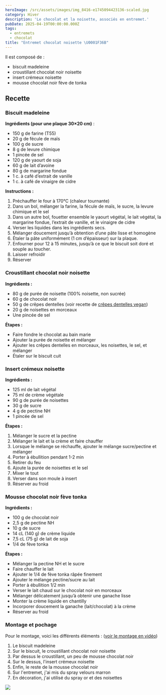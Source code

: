 ```yaml
---
heroImage: /src/assets/images/img_8416-e1745094423136-scaled.jpg
category: Hiver
description: 'Le chocolat et la noisette, associés en entremet.'
pubDate: 2025-04-19T00:00:00.000Z
tags:
  - entremets
  - chocolat
title: "Entremet chocolat noisette \U0001F36B"
---
```


Il est composé de :

- biscuit madeleine
- croustillant chocolat noir noisette
- insert crémeux noisette
- mousse chocolat noir fève de tonka

## Recette

### Biscuit madeleine

**Ingrédients (pour une plaque 30×20 cm)** :

- 150 g de farine (T55)
- 20 g de fécule de maïs
- 100 g de sucre
- 8 g de levure chimique
- 1 pincée de sel
- 120 g de yaourt de soja
- 60 g de lait d’avoine
- 80 g de margarine fondue
- 1 c. à café d’extrait de vanille
- 1 c. à café de vinaigre de cidre

**Instructions :**

1. Préchauffer le four à 170°C (chaleur tournante)
2. Dans un bol, mélanger la farine, la fécule de maïs, le sucre, la levure chimique et le sel
3. Dans un autre bol, fouetter ensemble le yaourt végétal, le lait végétal, la margarine fondue, l’extrait de vanille, et le vinaigre de cidre
4. Verser les liquides dans les ingrédients secs.
5. Mélanger doucement jusqu’à obtention d’une pâte lisse et homogène
6. Étaler la pâte uniformément (1 cm d’épaisseur) sur la plaque.
7. Enfourner pour 12 à 15 minutes, jusqu’à ce que le biscuit soit doré et souple au toucher.
8. Laisser refroidir
9. Réserver

### Croustillant chocolat noir noisette

**Ingrédients :**

- 80 g de purée de noisette (100% noisette, non sucrée)
- 60 g de chocolat noir
- 50 g de crêpes dentelles (voir recette de [crêpes dentelles vegan](https://jeanne-cuisine.over-blog.com/2016/11/crepes-dentelles-gavottes-vegetaliennes.html))
- 20 g de noisettes en morceaux
- Une pincée de sel

**Étapes :**

- Faire fondre le chocolat au bain marie
- Ajouter la purée de noisette et mélanger
- Ajouter les crêpes dentelles en morceaux, les noisettes, le sel, et mélanger
- Étaler sur le biscuit cuit

### Insert crémeux noisette

**Ingrédients :**

- 125 ml de lait végétal
- 75 ml de crème végétale
- 90 g de purée de noisettes
- 30 g de sucre
- 4 g de pectine NH
- 1 pincée de sel

**Étapes :**

1. Mélanger le sucre et la pectine
2. Mélanger le lait et la crème et faire chauffer
3. Lorsque le mélange se réchauffe, ajouter le mélange sucre/pectine et mélanger
4. Porter à ébullition pendant 1-2 min
5. Retirer du feu
6. Ajoute la purée de noisettes et le sel
7. Mixer le tout
8. Verser dans son moule à insert
9. Réserver au froid

### Mousse chocolat noir fève tonka

**Ingrédients :**

- 100 g de chocolat noir
- 2,5 g de pectine NH
- 10 g de sucre
- 14 cL (140 g) de crème liquide
- 7,5 cL (75 g) de lait de soja
- 1/4 de fève tonka

**Étapes :**

- Mélanger la pectine NH et le sucre
- Faire chauffer le lait
- Ajouter le 1/4 de fève tonka râpée finement
- Ajouter le mélange pectine/sucre au lait
- Porter à ébullition 1/2 min
- Verser le lait chaud sur le chocolat noir en morceaux
- Mélanger délicatement jusqu’à obtenir une ganache lisse
- Monter la crème liquide en chantilly
- Incorporer doucement la ganache (lait/chocolat) à la crème
- Réserver au froid

### Montage et pochage

Pour le montage, voici les différents éléments : ([voir le montage en vidéo](https://www.instagram.com/p/DImIQ9NNy65/))

1. Le biscuit madeleine
2. Sur le biscuit, le croustillant chocolat noir noisette
3. Par dessus le croustillant, un peu de mousse chocolat noir
4. Sur le dessus, l'insert crémeux noisette
5. Enfin, le reste de la mousse chocolat noir
6. Sur l'entremet, j'ai mis du spray velours marron
7. En décoration, j'ai utilisé du spray or et des noisettes

![](/src/assets/images/publications4.png)
